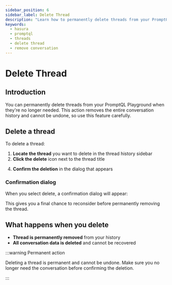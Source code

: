 ```yaml
---
sidebar_position: 6
sidebar_label: Delete Thread
description: "Learn how to permanently delete threads from your PromptQL Playground"
keywords:
  - hasura
  - promptql
  - threads
  - delete thread
  - remove conversation
---
```



# Delete Thread

## Introduction

You can permanently delete threads from your PromptQL Playground when they're no longer needed. This action removes the entire conversation history and cannot be undone, so use this feature carefully.

## Delete a thread

To delete a thread:

1. **Locate the thread** you want to delete in the thread history sidebar
2. **Click the delete** icon next to the thread title

<Thumbnail src="/img/promptql-playground/delete-thread-playground.png" alt="Delete Thread Menu Option" />

4. **Confirm the deletion** in the dialog that appears

### Confirmation dialog

When you select delete, a confirmation dialog will appear:

<Thumbnail src="/img/promptql-playground/delete-confirm-modal-playground.png" alt="Delete Thread Confirmation Dialog" />

This gives you a final chance to reconsider before permanently removing the thread.

## What happens when you delete

- **Thread is permanently removed** from your history
- **All conversation data is deleted** and cannot be recovered

:::warning Permanent action

Deleting a thread is permanent and cannot be undone. Make sure you no longer need the conversation before confirming the deletion.

:::
